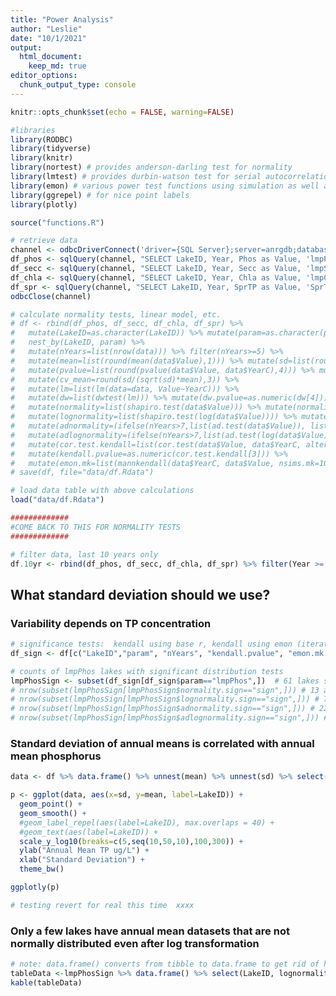 ```yaml
---
title: "Power Analysis"
author: "Leslie"
date: "10/1/2021"
output: 
  html_document:
    keep_md: true
editor_options: 
  chunk_output_type: console
---
```


```r
knitr::opts_chunk$set(echo = FALSE, warning=FALSE)

#libraries
library(RODBC)
library(tidyverse)
library(knitr)
library(nortest) # provides anderson-darling test for normality
library(lmtest) # provides durbin-watson test for serial autocorrelation
library(emon) # various power test functions using simulation as well as an alternative mannkendall function
library(ggrepel) # for nice point labels
library(plotly)

source("functions.R")

# retrieve data
channel <- odbcDriverConnect('driver={SQL Server};server=anrgdb;database=WQdata;trusted_connection=true')
df_phos <- sqlQuery(channel, "SELECT LakeID, Year, Phos as Value, 'lmpPhos' as 'param' FROM dbo.LayData_AnnualMeans_Sta1 WHERE dayssampled_phos>=8")
df_secc <- sqlQuery(channel, "SELECT LakeID, Year, Secc as Value, 'lmpSecc' as 'param' FROM dbo.LayData_AnnualMeans_Sta1 WHERE dayssampled_secc>=8")
df_chla <- sqlQuery(channel, "SELECT LakeID, Year, Chla as Value, 'lmpChla' as 'param' FROM dbo.LayData_AnnualMeans_Sta1 WHERE dayssampled_chla>=8")
df_spr <- sqlQuery(channel, "SELECT LakeID, Year, SprTP as Value, 'SprTP' as 'param' FROM dbo.SprData_AnnualMeans_Sta1 WHERE SprTP is not null")
odbcClose(channel)

# calculate normality tests, linear model, etc.
# df <- rbind(df_phos, df_secc, df_chla, df_spr) %>%
#   mutate(LakeID=as.character(LakeID)) %>% mutate(param=as.character(param)) %>% mutate(YearC=Year-1980) %>%
#   nest_by(LakeID, param) %>%
#   mutate(nYears=list(nrow(data))) %>% filter(nYears>=5) %>%
#   mutate(mean=list(round(mean(data$Value),1))) %>% mutate(sd=list(round(sd(data$Value),1))) %>%
#   mutate(pvalue=list(round(pvalue(data$Value, data$YearC),4))) %>% mutate(cv=round(sd/mean,3)) %>%
#   mutate(cv_mean=round(sd/(sqrt(sd)*mean),3)) %>%
#   mutate(lm=list(lm(data=data, Value~YearC))) %>%
#   mutate(dw=list(dwtest(lm))) %>% mutate(dw.pvalue=as.numeric(dw[4])) %>%
#   mutate(normality=list(shapiro.test(data$Value))) %>% mutate(normality.pvalue=as.numeric(normality[2])) %>%
#   mutate(lognormality=list(shapiro.test(log(data$Value)))) %>% mutate(lognormality.pvalue=as.numeric(lognormality[2])) %>%
#   mutate(adnormality=(ifelse(nYears>7,list(ad.test(data$Value)), list(-1)))) %>% mutate(adnormality.pvalue=as.numeric(adnormality[2])) %>%
#   mutate(adlognormality=(ifelse(nYears>7,list(ad.test(log(data$Value))), list(-1)))) %>% mutate(adlognormality.pvalue=as.numeric(adlognormality[2])) %>%
#   mutate(cor.test.kendall=list(cor.test(data$Value, data$YearC, alternative="two.sided", exact=FALSE, method="kendall"))) %>%
#   mutate(kendall.pvalue=as.numeric(cor.test.kendall[3])) %>%
#   mutate(emon.mk=list(mannkendall(data$YearC, data$Value, nsims.mk=1000))) %>% mutate(emon.mk.pvalue=as.numeric(emon.mk[1]))
# save(df, file="data/df.Rdata")

# load data table with above calculations
load("data/df.Rdata")

#############
#COME BACK TO THIS FOR NORMALITY TESTS
#############

# filter data, last 10 years only
df.10yr <- rbind(df_phos, df_secc, df_chla, df_spr) %>% filter(Year >= 2011)


```

## What standard deviation should we use?
### Variability depends on TP concentration

```r
# significance tests:  kendall using base r, kendall using emon (iterative), durbin-watson for serial correlation
df_sign <- df[c("LakeID","param", "nYears", "kendall.pvalue", "emon.mk.pvalue", "dw.pvalue", "normality.pvalue", "lognormality.pvalue", "adnormality.pvalue", "adlognormality.pvalue")] %>% mutate(kendall.sign=ifelse(kendall.pvalue<.05, "sign", "n.s.")) %>% mutate(emon.mk.sign=ifelse(emon.mk.pvalue<.05, "sign", "n.s.")) %>% mutate(dw.sign=ifelse(dw.pvalue<.05, "sign", "n.s.")) %>% mutate(normality.sign=ifelse(normality.pvalue<.05, "sign", "n.s.")) %>% mutate(lognormality.sign=ifelse(lognormality.pvalue<.05, "sign", "n.s.")) %>% mutate(adnormality.sign=ifelse(adnormality.pvalue<.05, "sign", "n.s.")) %>% mutate(adlognormality.sign=ifelse(adlognormality.pvalue<.05, "sign", "n.s."))

# counts of lmpPhos lakes with significant distribution tests
lmpPhosSign <- subset(df_sign[df_sign$param=="lmpPhos",])  # 61 lakes shapiro test
# nrow(subset(lmpPhosSign[lmpPhosSign$normality.sign=="sign",])) # 13 are not normal shapiro test
# nrow(subset(lmpPhosSign[lmpPhosSign$lognormality.sign=="sign",])) # 7 are not normal shapiro test
# nrow(subset(lmpPhosSign[lmpPhosSign$adnormality.sign=="sign",])) # 22 are not normal anderson-darling test
# nrow(subset(lmpPhosSign[lmpPhosSign$adlognormality.sign=="sign",])) # 19  are not normal anderson-darling test

```


### Standard deviation of annual means is correlated with annual mean phosphorus

```r
data <- df %>% data.frame() %>% unnest(mean) %>% unnest(sd) %>% select(LakeID, param, mean, sd) %>% filter(param=="lmpPhos") 

p <- ggplot(data, aes(x=sd, y=mean, label=LakeID)) +
  geom_point() +
  geom_smooth() +
  #geom_label_repel(aes(label=LakeID), max.overlaps = 40) +
  #geom_text(aes(label=LakeID)) +
  scale_y_log10(breaks=c(5,seq(10,50,10),100,300)) +
  ylab("Annual Mean TP ug/L") +
  xlab("Standard Deviation") +
  theme_bw()

ggplotly(p)

# testing revert for real this time  xxxx

```

### Only a few lakes have annual mean datasets that are not normally distributed even after log transformation

```r
# note: data.frame() converts from tibble to data.frame to get rid of hidden grouping variable
tableData <-lmpPhosSign %>% data.frame() %>% select(LakeID, lognormality.sign) %>% filter(lognormality.sign=="sign") 
kable(tableData)
```
